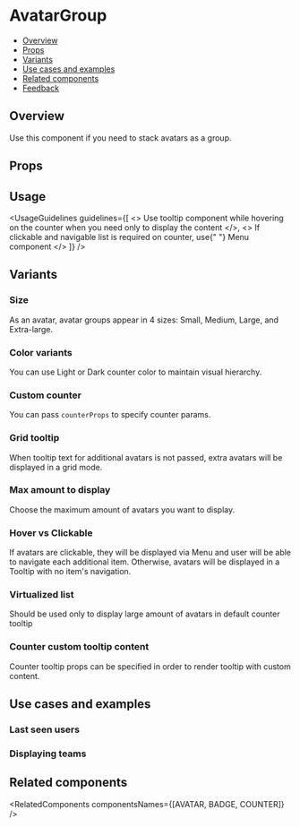 
<Meta of={AvatarGroupStories} />

# AvatarGroup

- [Overview](#overview)
- [Props](#props)
- [Variants](#variants)
- [Use cases and examples](#use-cases-and-examples)
- [Related components](#related-components)
- [Feedback](#feedback)

## Overview

Use this component if you need to stack avatars as a group.

<Canvas>
  <Story of={AvatarGroupStories.Overview} />
</Canvas>

## Props

<PropsTable />

## Usage

<UsageGuidelines
  guidelines={[
    <>
      Use <StorybookLink page="Popover/Tooltip">tooltip</StorybookLink> component while hovering on the counter when you
      need only to display the content
    </>,
    <>
      If clickable and navigable list is required on counter, use{" "}
      <StorybookLink page="Navigation/Menu/Menu">Menu</StorybookLink> component
    </>
  ]}
/>

## Variants

### Size

As an avatar, avatar groups appear in 4 sizes: Small, Medium, Large, and Extra-large.

<Canvas>
  <Story of={AvatarGroupStories.Size} />
</Canvas>

### Color variants

You can use Light or Dark counter color to maintain visual hierarchy.

<Canvas>
  <Story of={AvatarGroupStories.ColorVariants} />
</Canvas>

### Custom counter

You can pass `counterProps` to specify counter params.

<Canvas>
  <Story of={AvatarGroupStories.CustomCounter} />
</Canvas>

### Grid tooltip

When tooltip text for additional avatars is not passed, extra avatars will be displayed in a grid mode.

<Canvas>
  <Story of={AvatarGroupStories.GridTooltip} />
</Canvas>

### Max amount to display

Choose the maximum amount of avatars you want to display.

<Canvas>
  <Story of={AvatarGroupStories.MaxAmountToDisplay} />
</Canvas>

### Hover vs Clickable

If avatars are clickable, they will be displayed via <StorybookLink page="Navigation/Menu/Menu">Menu</StorybookLink> and user will be able to navigate each additional item.
Otherwise, avatars will be displayed in a Tooltip with no item's navigation.

<Canvas>
  <Story of={AvatarGroupStories.HoverVsClickable} />
</Canvas>

### Virtualized list

Should be used only to display large amount of avatars in default counter tooltip

<Canvas>
  <Story of={AvatarGroupStories.VirtualizedList} />
</Canvas>

### Counter custom tooltip content

Counter tooltip props can be specified in order to render tooltip with custom content.

<Canvas>
  <Story of={AvatarGroupStories.CounterCustomTooltipContent} />
</Canvas>

## Use cases and examples

### Last seen users

<Canvas>
  <Story of={AvatarGroupStories.LastSeenUsers} />
</Canvas>

### Displaying teams

<Canvas>
  <Story of={AvatarGroupStories.DisplayingTeams} />
</Canvas>

## Related components

<RelatedComponents componentsNames={[AVATAR, BADGE, COUNTER]} />
